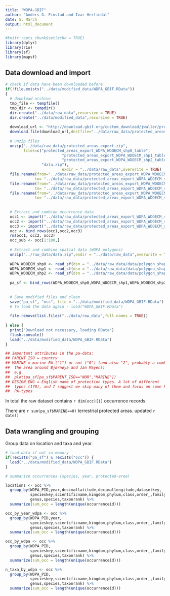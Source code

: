 ```yaml
---
title: "WDPA-GBIF"
author: "Anders G. Finstad and Ivar Herfindal"
date: 5. March
output: html_document
---
```


```r
#knitr::opts_chunk$set(echo = TRUE)
library(dplyr)
library(rio)
library(sf)
library(mapsf)
```

## Data download and import


```r

# check if data have been downloaded before 
if(!file.exists("../data/modified_data/WDPA_GBIF.RData"))
{
  # download archive
  tmp_file <- tempfile()
  tmp_dir <- tempdir()
  dir.create("../data/raw_data",recursive = TRUE)
  dir.create("../data/modified_data",recursive = TRUE)
  
  download_url <- "http://download.gbif.org/custom_download/jwaller/protected_areas_export.zip" # will change to zenodo link upon archival of data
  download.file(download_url,destfile="../data/raw_data/protected_areas_export.zip")
  
  # unzip files 
  unzip("../data/raw_data/protected_areas_export.zip",
        files=c("protected_areas_export_WDPA_WDOECM_shp0_table",
                         "protected_areas_export_WDPA_WDOECM_shp1_table",
                         "protected_areas_export_WDPA_WDOECM_shp2_table",
                "data.zip"),
                         exdir = "../data/raw_data",overwrite = TRUE) 
  file.rename(from="../data/raw_data/protected_areas_export_WDPA_WDOECM_shp0_table",
             to= "../data/raw_data/protected_areas_export_WDPA_WDOECM_shp0_table.tsv")
  file.rename(from="../data/raw_data/protected_areas_export_WDPA_WDOECM_shp1_table",
             to= "../data/raw_data/protected_areas_export_WDPA_WDOECM_shp1_table.tsv")
  file.rename(from="../data/raw_data/protected_areas_export_WDPA_WDOECM_shp2_table",
             to= "../data/raw_data/protected_areas_export_WDPA_WDOECM_shp2_table.tsv")
  
  
  # Extract and combine occurrence data
  occ1 <- import("../data/raw_data/protected_areas_export_WDPA_WDOECM_shp0_table.tsv")
  occ2 <- import("../data/raw_data/protected_areas_export_WDPA_WDOECM_shp1_table.tsv")
  occ3 <- import("../data/raw_data/protected_areas_export_WDPA_WDOECM_shp2_table.tsv")
  occ <- bind_rows(occ1,occ2,occ3)
  rm(occ1, occ2, occ3)
  occ_sub <- occ[1:100,]
   
  # Extract and combine spatial data (WDPA polygons)
  unzip("../raw_data/data.zip",exdir = "../data/raw_data",overwrite = TRUE)
  
  WDPA_WDOECM_shp0 <- read_sf(dsn = "../data/raw_data/data/polygon_shapefiles/WDPA_WDOECM_shp0", layer = "WDPA_WDOECM_shp0")
  WDPA_WDOECM_shp1 <- read_sf(dsn = "../data/raw_data/data/polygon_shapefiles/WDPA_WDOECM_shp1", layer = "WDPA_WDOECM_shp1")
  WDPA_WDOECM_shp2 <- read_sf(dsn = "../data/raw_data/data/polygon_shapefiles/WDPA_WDOECM_shp2", layer = "WDPA_WDOECM_shp2")
  
  pa_sf <- bind_rows(WDPA_WDOECM_shp0,WDPA_WDOECM_shp1,WDPA_WDOECM_shp2)
  
  
  # Save modified files and clean
  save("pa_sf", "occ", file = "../data/modified_data/WDPA_GBIF.RData")
  # To load the data again - load("WDPA_GBIF.RData")
  
  file.remove(list.files("../data/raw_data",full.names = TRUE))
    
} else {
  print("Download not necessary, loading RData")
  flush.console()
  load("../data/modified_data/WDPA_GBIF.RData")
}

## important attributes in the pa-data:
## PARENT_ISO = country 
## MARINE = marine PA ("1") or not ("0") (and also "2", probably a combination such as 
##  the area around Bjørnøya and Jan Mayen))
##  e.g. 
##  plot(pa_sf[pa_sf$PARENT_ISO=="NOR","MARINE"])
## DESIGN_ENG = English name of protection types. A lot of different 
##  types (170), and I suggest we skip many of them and focus on some key
##  PA-types

``` 

In total the raw dataset contains `r dim(occ)[1] ` occurrence records.

There are `r sum(pa_sf$MARINE==0) ` terrestrial protected areas.
updated `r date() `

## Data wrangling and grouping

Group data on location and taxa and year. 

```r

# load data if not in memory
if(!exists("pa_sf") & !exists("occ")) {
  load("../data/modified_data/WDPA_GBIF.RData")
}

# summarize occurrences (species, year, protected-area)

locations <- occ %>%
  group_by(WDPA_PID,year,decimallatitude,decimallongitude,datasetkey,
           specieskey,scientificname,kingdom,phylum,class,order_,family,
           genus,species,taxonrank) %>%
  summarize(sum_occ = length(unique(occurrenceid)))

occ_by_year_wdpa <- occ %>%
  group_by(WDPA_PID,year,
           specieskey,scientificname,kingdom,phylum,class,order_,family,
           genus,species,taxonrank) %>%
  summarize(sum_occ = length(unique(occurrenceid)))

occ_by_wdpa <- occ %>%
  group_by(WDPA_PID,
           specieskey,scientificname,kingdom,phylum,class,order_,family,
           genus,species,taxonrank) %>%
  summarize(sum_occ = length(unique(occurrenceid)))

n_taxa_by_wdpa <- occ %>%
  group_by(WDPA_PID,
           specieskey,scientificname,kingdom,phylum,class,order_,family,
           genus,species,taxonrank) %>%
  summarize(sum_occ = length(unique(occurrenceid)))

```

